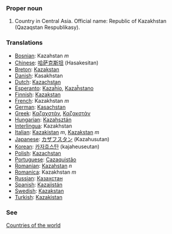 ===Proper noun===

# Country in Central Asia. Official name: Republic of Kazakhstan (Qazaqstan Respublikasy).
===Translations===
*[[Bosnian]]: Kazahstan ''m''
*[[Chinese]]: [[哈萨克斯坦]] (Hasakesitan)
*[[Breton]]: [[Kazakstan]]
*[[Danish]]: Kasakhstan
*[[Dutch]]: [[Kazachstan]]
*[[Esperanto]]: [[Kazaĥio]], [[Kazaĥstano]]
*[[Finnish]]: [[Kazakstan]]
*[[French]]: Kazakhstan ''m''
*[[German]]: [[Kasachstan]]
*[[Greek]]: [[Καζαχστάν]], [[Καζακστάν]]
*[[Hungarian]]: [[Kazahsztán]]
*[[Interlingua]]: Kazakhstan
*[[Italian]]: [[Kazakistan]] ''m'', [[Kazakstan]] ''m''
*[[Japanese]]: [[カザフスタン]] (Kazahusutan)
*[[Korean]]: [[카자흐스탄]] (kajaheuseutan)
*[[Polish]]: [[Kazachstan]]
*[[Portuguese]]: [[Cazaquistão]]
*[[Romanian]]: [[Kazahstan]] ''n''
*[[Romanica]]: Kazakhstan ''m''
*[[Russian]]: [[Казахстан]]
*[[Spanish]]: [[Kazajistán]]
*[[Swedish]]: [[Kazakstan]]
*[[Turkish]]: [[Kazakistan]]

===See===
[[Countries of the world]]